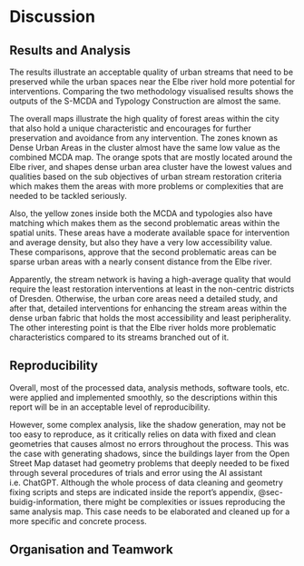 # Discussion

## Results and Analysis

The results illustrate an acceptable quality of urban streams that need to be preserved while the urban spaces near the Elbe river hold more potential for interventions. Comparing the two methodology visualised results shows the outputs of the S-MCDA and Typology Construction are almost the same.

The overall maps illustrate the high quality of forest areas within the city that also hold a unique characteristic and encourages for further preservation and avoidance from any intervention. The zones known as Dense Urban Areas in the cluster almost have the same low value as the combined MCDA map. The orange spots that are mostly located around the Elbe river, and shapes dense urban area cluster have the lowest values and qualities based on the sub objectives of urban stream restoration criteria which makes them the areas with more problems or complexities that are needed to be tackled seriously.

Also, the yellow zones inside both the MCDA and typologies also have matching which makes them as the second problematic areas within the spatial units. These areas have a moderate available space for intervention and average density, but also they have a very low accessibility value. These comparisons, approve that the second problematic areas can be sparse urban areas with a nearly consent distance from the Elbe river.

Apparently, the stream network is having a high-average quality that would require the least restoration interventions at least in the non-centric districts of Dresden. Otherwise, the urban core areas need a detailed study, and after that, detailed interventions for enhancing the stream areas within the dense urban fabric that holds the most accessibility and least peripherality. The other interesting point is that the Elbe river holds more problematic characteristics compared to its streams branched out of it.

## Reproducibility

Overall, most of the processed data, analysis methods, software tools, etc. were applied and implemented smoothly, so the descriptions within this report will be in an acceptable level of reproducibility.

However, some complex analysis, like the shadow generation, may not be too easy to reproduce, as it critically relies on data with fixed and clean geometries that causes almost no errors throughout the process. This was the case with generating shadows, since the buildings layer from the Open Street Map dataset had geometry problems that deeply needed to be fixed through several procedures of trials and error using the AI assistant i.e. ChatGPT. Although the whole process of data cleaning and geometry fixing scripts and steps are indicated inside the report's appendix, @sec-buidig-information, there might be complexities or issues reproducing the same analysis map. This case needs to be elaborated and cleaned up for a more specific and concrete process.

## Organisation and Teamwork
